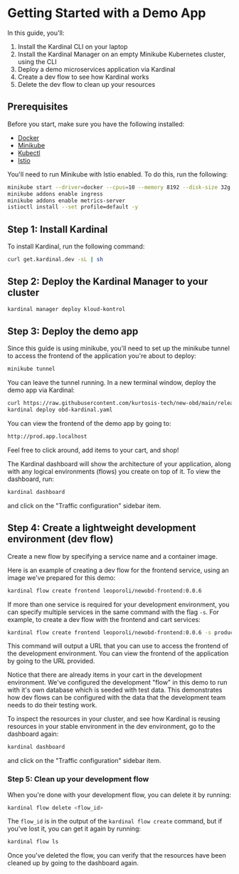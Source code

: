 # Getting Started with a Demo App

In this guide, you'll:
1. Install the Kardinal CLI on your laptop
2. Install the Kardinal Manager on an empty Minikube Kubernetes cluster, using the CLI
3. Deploy a demo microservices application via Kardinal
4. Create a dev flow to see how Kardinal works
5. Delete the dev flow to clean up your resources

## Prerequisites

Before you start, make sure you have the following installed:
- [Docker](https://docs.docker.com/get-docker/)
- [Minikube](https://minikube.sigs.k8s.io/docs/start/)
- [Kubectl](https://kubernetes.io/docs/tasks/tools/install-kubectl/)
- [Istio](https://istio.io/latest/docs/setup/getting-started/)

You'll need to run Minikube with Istio enabled. To do this, run the following:

```bash
minikube start --driver=docker --cpus=10 --memory 8192 --disk-size 32g
minikube addons enable ingress
minikube addons enable metrics-server
istioctl install --set profile=default -y
```

## Step 1: Install Kardinal

To install Kardinal, run the following command:

```bash
curl get.kardinal.dev -sL | sh
```

## Step 2: Deploy the Kardinal Manager to your cluster

```bash
kardinal manager deploy kloud-kontrol
```

## Step 3: Deploy the demo app

Since this guide is using minikube, you'll need to set up the minikube tunnel to access the frontend of the application you're about to deploy:

```bash
minikube tunnel
```

You can leave the tunnel running. In a new terminal window, deploy the demo app via Kardinal:

```bash
curl https://raw.githubusercontent.com/kurtosis-tech/new-obd/main/release/obd-kardinal.yaml > ./obd-kardinal.yaml;
kardinal deploy obd-kardinal.yaml
```

You can view the frontend of the demo app by going to:
```bash
http://prod.app.localhost
```
Feel free to click around, add items to your cart, and shop!

The Kardinal dashboard will show the architecture of your application, along with any logical environments (flows) you create on top of it. To view the dashboard, run:
```bash
kardinal dashboard
```
and click on the "Traffic configuration" sidebar item.

## Step 4: Create a lightweight development environment (dev flow)

Create a new flow by specifying a service name and a container image.

Here is an example of creating a dev flow for the frontend service, using an image we've prepared for this demo:

```bash
kardinal flow create frontend leoporoli/newobd-frontend:0.0.6
```

If more than one service is required for your development environment, you can specify multiple services in the same command with the flag `-s`. For example, to create a dev flow with the frontend and cart services:

```bash
kardinal flow create frontend leoporoli/newobd-frontend:0.0.6 -s productcatalogservice=leoporoli/newobd-productcatalogservice:0.0.3 -s cartservice=leoporoli/newobd-cartservice:0.0.3
```

This command will output a URL that you can use to access the frontend of the development environment. You can view the frontend of the application by going to the URL provided.

Notice that there are already items in your cart in the development environment. We've configured the development "flow" in this demo to run with it's own database which is seeded with test data. This demonstrates how dev flows can be configured with the data that the development team needs to do their testing work.

To inspect the resources in your cluster, and see how Kardinal is reusing resources in your stable environment in the dev environment, go to the dashboard again:
```bash
kardinal dashboard
```
and click on the "Traffic configuration" sidebar item.

### Step 5: Clean up your development flow

When you're done with your development flow, you can delete it by running:
```bash
kardinal flow delete <flow_id>
```

The `flow_id` is in the output of the `kardinal flow create` command, but if you've lost it, you can get it again by running:
```bash
kardinal flow ls
```

Once you've deleted the flow, you can verify that the resources have been cleaned up by going to the dashboard again.
